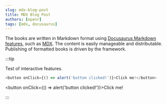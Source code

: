 ```yaml
---
slug: mdx-blog-post
title: MDX Blog Post
authors: [openr]
tags: [mdx, docusaurus]
---
```


The books are written in Markdown format using [Docusaurus Markdown features](https://docusaurus.io/docs/markdown-features), such as [MDX](https://mdxjs.com/).
The content is easily manageable and distributable. Publishing of formatted books is driven by the framework.

:::tip

Test of interactive features.

```js
<button onClick={() => alert('button clicked!')}>Click me!</button>
```

<button onClick={() => alert('button clicked!')}>Click me!</button>

:::
